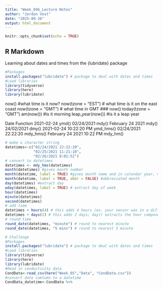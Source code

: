 ```yaml
---
title: "Week_04b_Lecture Notes"
author: "Jordan Vest"
date: "2025-09-26"
output: html_document
---
```


```r
knitr::opts_chunk$set(echo = TRUE)
```

## R Markdown
Learning about dates and times from the {lubridate} package

```r
#Packages
install.packages("lubridate") # package to deal with dates and times
#Load libraries
library(tidyverse)
library(here)
library(lubridate)

```

now() #what time is it now?
now(tzone = "EST") # what time is it on the east coast
now(tzone = "GMT") # what time in GMT
###
now()
today(tzone = "GMT")
am(now()) #is it morning
leap_year(now()) #is it a leap year

Date	                    Function
2021-02-24	              ymd()
02/24/2021	              mdy()
February 24 2021          mdy()
24/02/2021	              dmy()
2021-02-24 10:22:20 PM	  ymd_hms()
02/24/2021 22:22:20	      mdy_hms()
February 24 2021 10:22 PM	mdy_hm()

```r
# make a character string
datetimes<-c("02/24/2021 22:22:20", 
             "02/25/2021 11:21:10", 
             "02/26/2021 8:01:52") 
# convert to datetimes
datetimes <- mdy_hms(datetimes) 
month(datetimes) #gives month number
month(datetime, label = TRUE) #gives month name and in calendar year, makes month vector not alphabetical
month(datetime, label = TRUE, abbr = FALSE) #abbreviated month
day(datetimes) #extract day
wday(datetimes, label = TRUE) # extract day of week
hour(datetimes)
minute(datetimes)
second(datetimes)
# add time
datetimes + hours(4) # this adds 4 hours (ex. your sensor was in a different timezone)
datetimes + days(2) # this adds 2 days; day() extracts the hour component from a time and days() is used to add hours to a datetime
# round time
round_date(datetimes, "minute") # round to nearest minute
round_date(datetimes, "5 mins") # round to nearest 5 minute
```

```r
# Challenge
#Packages
install.packages("lubridate") # package to deal with dates and times
#Load libraries
library(tidyverse)
library(here)
library(lubridate)
#Read in conductivity data
CondData<-read_csv(here("Week_05","Data", "CondData.csv"))
#convert date comlumn to a datetime
CondData_datetime<-CondData %>%
  
```

